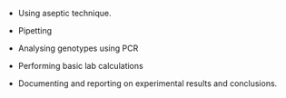*	Using aseptic technique.

*	Pipetting

*	Analysing genotypes using PCR

* Performing basic lab calculations

*	Documenting and reporting on experimental results and conclusions.
